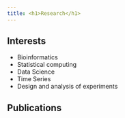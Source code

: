 ```yaml
---
title: <h1>Research</h1>
---
```


## Interests

  - Bioinformatics
  - Statistical computing
  - Data Science  
  - Time Series
  - Design and analysis of experiments
  
## Publications